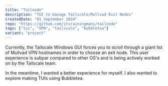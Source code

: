 ```yaml
---
title: "Tailnode"
description: "TUI to manage Tailscale/Mullvad Exit Nodes"
createdDate: "01 September 2024"
repo: "https://github.com/itsrainingmani/tailnode"
tags: ["tui", "VPN", "tailscale", "bubbletea"]
variant: "project"
---
```


Currently, the Tailscale Windows GUI forces you to scroll through a giant list of Mullvad VPN hostnames in order to choose an exit node. This user experience is subpar compared to other OS's and is being actively worked on by the Tailscale team.

In the meantime, I wanted a better experience for myself. I also wanted to explore making TUIs using Bubbletea.
